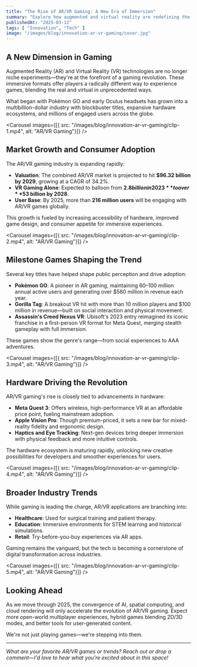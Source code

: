 ```yaml
---
title: "The Rise of AR/VR Gaming: A New Era of Immersion"
summary: "Explore how augmented and virtual reality are redefining the future of gaming, from record-breaking titles to cutting-edge devices."
publishedAt: "2025-03-12"
tags: [ "Innovation", "Tech" ]
image: "/images/blog/innovation-ar-vr-gaming/cover.jpg"
---
```


## A New Dimension in Gaming

Augmented Reality (AR) and Virtual Reality (VR) technologies are no longer niche experiments—they're at the forefront of a gaming revolution. These immersive formats offer players a radically different way to experience games, blending the real and virtual in unprecedented ways.

What began with Pokémon GO and early Oculus headsets has grown into a multibillion-dollar industry with blockbuster titles, expansive hardware ecosystems, and millions of engaged users across the globe.

<Carousel
  images={[{ src: "/images/blog/innovation-ar-vr-gaming/clip-1.mp4", alt: "AR/VR Gaming"}]}
/>

## Market Growth and Consumer Adoption

The AR/VR gaming industry is expanding rapidly:

- **Valuation**: The combined AR/VR market is projected to hit **$96.32 billion by 2029**, growing at a CAGR of 34.2%.
- **VR Gaming Alone**: Expected to balloon from **$2.8 billion in 2023** to over **$53 billion by 2028**.
- **User Base**: By 2025, more than **216 million users** will be engaging with AR/VR games globally.

This growth is fueled by increasing accessibility of hardware, improved game design, and consumer appetite for immersive experiences.

<Carousel
  images={[{ src: "/images/blog/innovation-ar-vr-gaming/clip-2.mp4", alt: "AR/VR Gaming"}]}
/>

## Milestone Games Shaping the Trend

Several key titles have helped shape public perception and drive adoption:

- **Pokémon GO**: A pioneer in AR gaming, maintaining 60–100 million annual active users and generating over $580 million in revenue each year.
- **Gorilla Tag**: A breakout VR hit with more than 10 million players and $100 million in revenue—built on social interaction and physical movement.
- **Assassin's Creed Nexus VR**: Ubisoft's 2023 entry reimagined its iconic franchise in a first-person VR format for Meta Quest, merging stealth gameplay with full immersion.

These games show the genre's range—from social experiences to AAA adventures.

<Carousel
  images={[{ src: "/images/blog/innovation-ar-vr-gaming/clip-3.mp4", alt: "AR/VR Gaming"}]}
/>

## Hardware Driving the Revolution

AR/VR gaming's rise is closely tied to advancements in hardware:

- **Meta Quest 3**: Offers wireless, high-performance VR at an affordable price point, fueling mainstream adoption.
- **Apple Vision Pro**: Though premium-priced, it sets a new bar for mixed-reality fidelity and ergonomic design.
- **Haptics and Eye Tracking**: Next-gen devices bring deeper immersion with physical feedback and more intuitive controls.

The hardware ecosystem is maturing rapidly, unlocking new creative possibilities for developers and smoother experiences for users.

<Carousel
  images={[{ src: "/images/blog/innovation-ar-vr-gaming/clip-4.mp4", alt: "AR/VR Gaming"}]}
/>

## Broader Industry Trends

While gaming is leading the charge, AR/VR applications are branching into:

- **Healthcare**: Used for surgical training and patient therapy.
- **Education**: Immersive environments for STEM learning and historical simulations.
- **Retail**: Try-before-you-buy experiences via AR apps.

Gaming remains the vanguard, but the tech is becoming a cornerstone of digital transformation across industries.

<Carousel
  images={[{ src: "/images/blog/innovation-ar-vr-gaming/clip-5.mp4", alt: "AR/VR Gaming"}]}
/>

## Looking Ahead

As we move through 2025, the convergence of AI, spatial computing, and cloud rendering will only accelerate the evolution of AR/VR gaming. Expect more open-world multiplayer experiences, hybrid games blending 2D/3D modes, and better tools for user-generated content.

We're not just playing games—we're stepping into them.

---

*What are your favorite AR/VR games or trends? Reach out or drop a comment—I'd love to hear what you're excited about in this space!*
